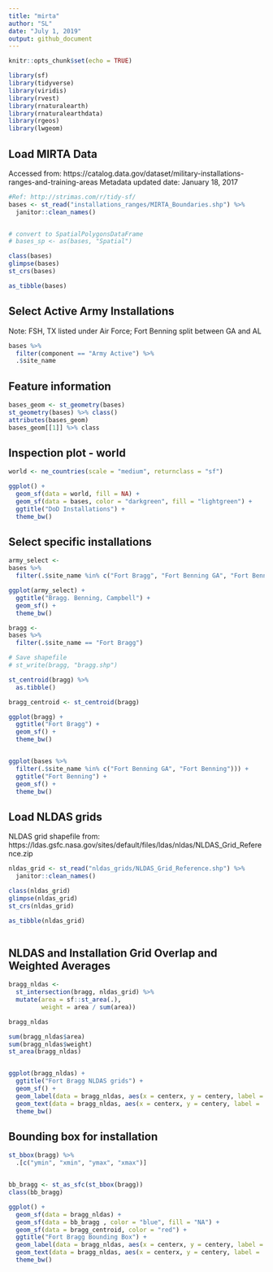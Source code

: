 ```yaml
---
title: "mirta"
author: "SL"
date: "July 1, 2019"
output: github_document
---
```


```r
knitr::opts_chunk$set(echo = TRUE)

library(sf)
library(tidyverse)
library(viridis)
library(rvest)
library(rnaturalearth)
library(rnaturalearthdata)
library(rgeos)
library(lwgeom)

```

## Load MIRTA Data
Accessed from: https://catalog.data.gov/dataset/military-installations-ranges-and-training-areas
Metadata updated date: January 18, 2017
```r
#Ref: http://strimas.com/r/tidy-sf/
bases <- st_read("installations_ranges/MIRTA_Boundaries.shp") %>% 
  janitor::clean_names()


# convert to SpatialPolygonsDataFrame
# bases_sp <- as(bases, "Spatial")

class(bases)
glimpse(bases)
st_crs(bases)

as_tibble(bases)
```


## Select Active Army Installations

Note: FSH, TX listed under Air Force; Fort Benning split between GA and AL
```r
bases %>% 
  filter(component == "Army Active") %>% 
  .$site_name

```


## Feature information
```r
bases_geom <- st_geometry(bases)
st_geometry(bases) %>% class()
attributes(bases_geom)
bases_geom[[1]] %>% class
```


## Inspection plot - world
```r

world <- ne_countries(scale = "medium", returnclass = "sf")

ggplot() +
  geom_sf(data = world, fill = NA) +
  geom_sf(data = bases, color = "darkgreen", fill = "lightgreen") +
  ggtitle("DoD Installations") +
  theme_bw()

```

## Select specific installations

```r
army_select <-
bases %>% 
  filter(.$site_name %in% c("Fort Bragg", "Fort Benning GA", "Fort Benning", "Fort Campbell" ))

ggplot(army_select) +
  ggtitle("Bragg. Benning, Campbell") +
  geom_sf() +
  theme_bw()

bragg <-
bases %>% 
  filter(.$site_name == "Fort Bragg")

# Save shapefile
# st_write(bragg, "bragg.shp")

st_centroid(bragg) %>% 
  as.tibble()

bragg_centroid <- st_centroid(bragg)

ggplot(bragg) +
  ggtitle("Fort Bragg") +
  geom_sf() +
  theme_bw()


ggplot(bases %>% 
  filter(.$site_name %in% c("Fort Benning GA", "Fort Benning"))) +
  ggtitle("Fort Benning") +
  geom_sf() +
  theme_bw()

```


## Load NLDAS grids
NLDAS grid shapefile from: https://ldas.gsfc.nasa.gov/sites/default/files/ldas/nldas/NLDAS_Grid_Reference.zip

```r

nldas_grid <- st_read("nldas_grids/NLDAS_Grid_Reference.shp") %>% 
  janitor::clean_names()

class(nldas_grid)
glimpse(nldas_grid)
st_crs(nldas_grid)

as_tibble(nldas_grid)



```


## NLDAS and Installation Grid Overlap and Weighted Averages

```r

bragg_nldas <-
  st_intersection(bragg, nldas_grid) %>% 
  mutate(area = sf::st_area(.),
         weight = area / sum(area))

bragg_nldas

sum(bragg_nldas$area)
sum(bragg_nldas$weight)
st_area(bragg_nldas) 


ggplot(bragg_nldas) + 
  ggtitle("Fort Bragg NLDAS grids") +
  geom_sf() +
  geom_label(data = bragg_nldas, aes(x = centerx, y = centery, label = nldas_id), size = 3, fontface = "bold") +
  geom_text(data = bragg_nldas, aes(x = centerx, y = centery, label =  formatC(weight, format = "f", digits = 3)) , size = 3, position = position_nudge(y = -0.02)) +
  theme_bw()

```

## Bounding box for installation
```r
st_bbox(bragg) %>% 
  .[c("ymin", "xmin", "ymax", "xmax")]


bb_bragg <- st_as_sfc(st_bbox(bragg))
class(bb_bragg)

ggplot() +
  geom_sf(data = bragg_nldas) +
  geom_sf(data = bb_bragg , color = "blue", fill = "NA") +
  geom_sf(data = bragg_centroid, color = "red") +
  ggtitle("Fort Bragg Bounding Box") +
  geom_label(data = bragg_nldas, aes(x = centerx, y = centery, label = nldas_id), size = 3, fontface = "bold") +
  geom_text(data = bragg_nldas, aes(x = centerx, y = centery, label =  formatC(weight, format = "f", digits = 3)) , size = 3, position = position_nudge(y = -0.02)) +
  theme_bw()


```

